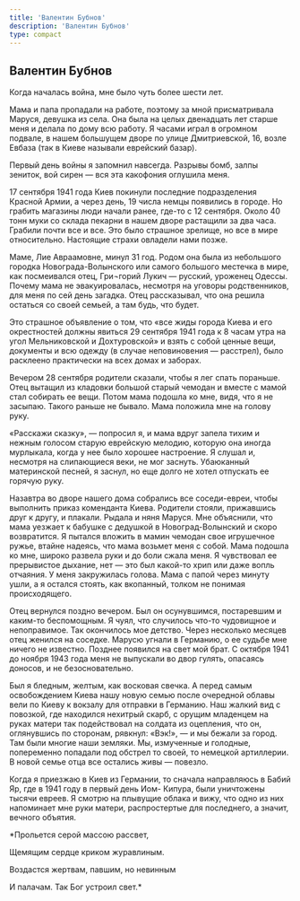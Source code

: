 ```yaml
---
title: 'Валентин Бубнов'
description: 'Валентин Бубнов'
type: compact
---
```


## Валентин Бубнов

Когда началась война, мне было чуть более шести лет.

Мама и папа пропадали на работе, поэтому за мной присматривала Маруся, девушка
из села. Она была на целых двенадцать лет старше меня и делала по дому всю
работу. Я часами играл в огромном подвале, в нашем большущем дворе по улице
Дмитриевской, 16, возле Евбаза (так в Киеве называли еврейский базар).

Первый день войны я запомнил навсегда. Разрывы бомб, залпы зениток, вой сирен —
вся эта какофония оглушила меня.

17 сентября 1941 года Киев покинули последние подразделения Красной Армии, а
через день, 19 числа немцы появились в городе. Но грабить магазины люди начали
ранее, где-то с 12 сентября. Около 40 тонн муки со склада пекарни в нашем дворе
растащили за два часа. Грабили почти все и все. Это было страшное зрелище, но
все в мире относительно. Настоящие страхи овладели нами позже.

Маме, Лие Авраамовне, минул 31 год. Родом она была из небольшого городка
Новограда-Волынского или самого большого местечка в мире, как посмеивался отец,
Гри¬горий Лукич — русский, уроженец Одессы. Почему мама не эвакуировалась,
несмотря на уговоры родственников, для меня по сей день загадка. Отец
рассказывал, что она решила остаться со своей семьей, а там будь, что будет.

Это страшное объявление о том, что «все жиды города Киева и его окрестностей
должны явиться 29 сентября 1941 года к 8 часам утра на угол Мельниковской и
Дохтуровской» и взять с собой ценные вещи, документы и всю одежду (в случае
неповиновения — расстрел), было расклеено практически на всех домах и заборах.

Вечером 28 сентября родители сказали, чтобы я лег спать пораньше. Отец вытащил
из кладовки большой старый чемодан и вместе с мамой стал собирать ее вещи. Потом
мама подошла ко мне, видя, что я не засыпаю. Такого раньше не бывало. Мама
положила мне на голову руку.

«Расскажи сказку», — попросил я, и мама вдруг запела тихим и нежным голосом
старую еврейскую мелодию, которую она иногда мурлыкала, когда у нее было хорошее
настроение. Я слушал и, несмотря на слипающиеся веки, не мог заснуть. Убаюканный
материнской песней, я заснул, но еще долго не хотел отпускать ее горячую руку.

Назавтра во дворе нашего дома собрались все соседи-евреи, чтобы выполнить приказ
коменданта Киева. Родители стояли, прижавшись друг к другу, и плакали. Рыдала и
няня Маруся. Мне объяснили, что мама уезжает к бабушке с дедушкой в
Новоград-Волынский и скоро возвратится. Я пытался вложить в мамин чемодан свое
игрушечное ружье, втайне надеясь, что мама возьмет меня с собой. Мама подошла ко
мне, широко развела руки и до боли сжала меня. Я чувствовал ее прерывистое
дыхание, нет — это был какой-то хрип или даже вопль отчаяния. У меня закружилась
голова. Мама с папой через минуту ушли, а я остался стоять, как вкопанный,
толком не понимая происходящего.

Отец вернулся поздно вечером. Был он осунувшимся, постаревшим и каким-то
беспомощным. Я чуял, что случилось что-то чудовищное и непоправимое. Так
окончилось мое детство. Через несколько месяцев отец женился на соседке. Марусю
угнали в Германию, о ее судьбе мне ничего не известно. Позднее появился на свет
мой брат. С октября 1941 до ноября 1943 года меня не выпускали во двор гулять,
опасаясь доносов, и не безосновательно.

Был я бледным, желтым, как восковая свечка. А перед самым освобождением Киева
нашу новую семью после очередной облавы вели по Киеву к вокзалу для отправки в
Германию. Наш жалкий вид с повозкой, где находился нехитрый скарб, с орущим
младенцем на руках матери так подействовал на солдата из оцепления, что он,
оглянувшись по сторонам, рявкнул: «Вэк!», — и мы бежали за город. Там были
многие наши земляки. Мы, измученные и голодные, попеременно попадали под обстрел
то своей, то немецкой артиллерии. В новой семье отца все остались живы —
повезло.

Когда я приезжаю в Киев из Германии, то сначала направляюсь в Бабий Яр, где в
1941 году в первый день Иом- Кипура, были уничтожены тысячи евреев. Я смотрю на
плывущие облака и вижу, что одно из них напоминает мне руки матери,
распростертые для последнего, а значит, вечного объятия.

\*Прольется серой массою рассвет,

Щемящим сердце криком журавлиным.

Воздастся жертвам, павшим, но невинным

И палачам. Так Бог устроил свет.\*
